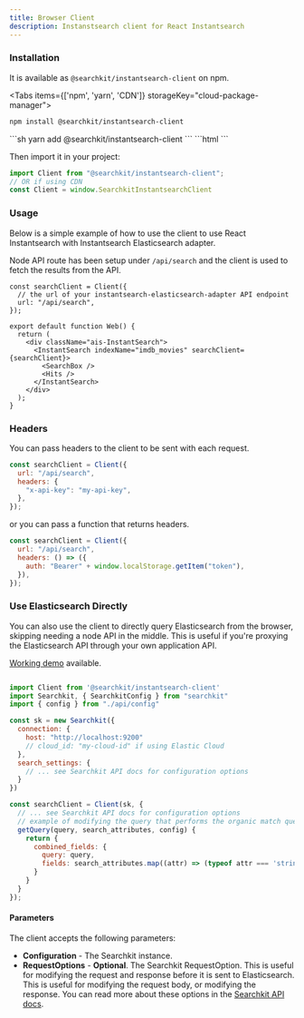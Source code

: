 ```yaml
---
title: Browser Client
description: Instanstsearch client for React Instantsearch
---
```


### Installation

It is available as `@searchkit/instantsearch-client` on npm.

<Tabs items={['npm', 'yarn', 'CDN']} storageKey="cloud-package-manager">
<Tab>
```sh
npm install @searchkit/instantsearch-client
```
</Tab>
<Tab>
```sh
yarn add @searchkit/instantsearch-client
```
</Tab>
<Tab>
```html
<script src="https://cdn.jsdelivr.net/npm/@searchkit/instantsearch-client@latest"></script>
```
</Tab>
</Tabs>

Then import it in your project:

```js
import Client from "@searchkit/instantsearch-client";
// OR if using CDN
const Client = window.SearchkitInstantsearchClient
```

### Usage

Below is a simple example of how to use the client to use React Instantsearch with Instantsearch Elasticsearch adapter.

Node API route has been setup under `/api/search` and the client is used to fetch the results from the API.

```tsx
const searchClient = Client({
  // the url of your instantsearch-elasticsearch-adapter API endpoint
  url: "/api/search",
});

export default function Web() {
  return (
    <div className="ais-InstantSearch">
      <InstantSearch indexName="imdb_movies" searchClient={searchClient}>
        <SearchBox />
        <Hits />
      </InstantSearch>
    </div>
  );
}
```

### Headers

You can pass headers to the client to be sent with each request.

```js
const searchClient = Client({
  url: "/api/search",
  headers: {
    "x-api-key": "my-api-key",
  },
});
```

or you can pass a function that returns headers.

```js
const searchClient = Client({
  url: "/api/search",
  headers: () => ({
    auth: "Bearer" + window.localStorage.getItem("token"),
  }),
});
```

### Use Elasticsearch Directly

You can also use the client to directly query Elasticsearch from the browser, skipping needing a node API in the middle. This is useful if you're proxying the Elasticsearch API through your own application API.

[Working demo](/browser-only-demo) available.

```js

import Client from '@searchkit/instantsearch-client'
import Searchkit, { SearchkitConfig } from "searchkit"
import { config } from "./api/config"

const sk = new Searchkit({
  connection: {
    host: "http://localhost:9200"
    // cloud_id: "my-cloud-id" if using Elastic Cloud
  },
  search_settings: {
    // ... see Searchkit API docs for configuration options
  }
})

const searchClient = Client(sk, {
  // ... see Searchkit API docs for configuration options
  // example of modifying the query that performs the organic match query
  getQuery(query, search_attributes, config) {
    return {
      combined_fields: {
        query: query,
        fields: search_attributes.map((attr) => (typeof attr === 'string' ? attr : attr.field))
      }
    }
  }
});

```

#### Parameters

The client accepts the following parameters:

- **Configuration** - The Searchkit instance.
- **RequestOptions** - **Optional**. The Searchkit RequestOption. This is useful for modifying the request and response before it is sent to Elasticsearch. This is useful for modifying the request body, or modifying the response. You can read more about these options in the [Searchkit API docs](/docs/api-documentation/searchkit#request-options).
